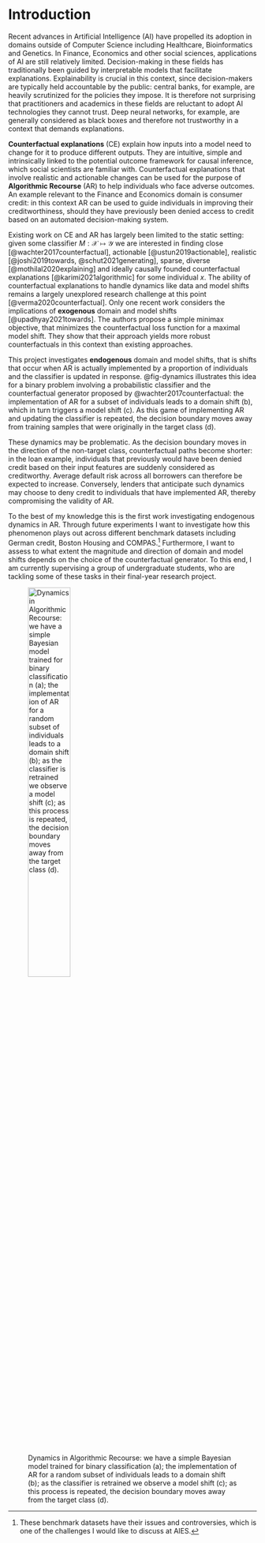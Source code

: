 # Introduction {#intro}

Recent advances in Artificial Intelligence (AI) have propelled its adoption in domains outside of Computer Science including Healthcare, Bioinformatics and Genetics. In Finance, Economics and other social sciences, applications of AI are still relatively limited. Decision-making in these fields has traditionally been guided by interpretable models that facilitate explanations. Explainability is crucial in this context, since decision-makers are typically held accountable by the public: central banks, for example, are heavily scrutinized for the policies they impose. It is therefore not surprising that practitioners and academics in these fields are reluctant to adopt AI technologies they cannot trust. Deep neural networks, for example, are generally considered as black boxes and therefore not trustworthy in a context that demands explanations. 

**Counterfactual explanations** (CE) explain how inputs into a model need to change for it to produce different outputs. They are intuitive, simple and intrinsically linked to the potential outcome framework for causal inference, which social scientists are familiar with. Counterfactual explanations that involve realistic and actionable changes can be used for the purpose of **Algorithmic Recourse** (AR) to help individuals who face adverse outcomes. An example relevant to the Finance and Economics domain is consumer credit: in this context AR can be used to guide individuals in improving their creditworthiness, should they have previously been denied access to credit based on an automated decision-making system. 

Existing work on CE and AR has largely been limited to the static setting: given some classifier $M: \mathcal{X} \mapsto \mathcal{Y}$ we are interested in finding close [@wachter2017counterfactual], actionable [@ustun2019actionable], realistic [@joshi2019towards, @schut2021generating], sparse, diverse [@mothilal2020explaining] and ideally causally founded counterfactual explanations [@karimi2021algorithmic] for some individual $x$. The ability of counterfactual explanations to handle dynamics like data and model shifts remains a largely unexplored research challenge at this point [@verma2020counterfactual]. Only one recent work considers the implications of **exogenous** domain and model shifts [@upadhyay2021towards]. The authors propose a simple minimax objective, that minimizes the counterfactual loss function for a maximal model shift. They show that their approach yields more robust counterfactuals in this context than existing approaches. 

This project investigates **endogenous** domain and model shifts, that is shifts that occur when AR is actually implemented by a proportion of individuals and the classifier is updated in response. @fig-dynamics illustrates this idea for a binary problem involving a probabilistic classifier and the counterfactual generator proposed by @wachter2017counterfactual: the implementation of AR for a subset of individuals leads to a domain shift (b), which in turn triggers a model shift (c). As this game of implementing AR and updating the classifier is repeated, the decision boundary moves away from training samples that were originally in the target class (d). 

These dynamics may be problematic. As the decision boundary moves in the direction of the non-target class, counterfactual paths become shorter: in the loan example, individuals that previously would have been denied credit based on their input features are suddenly considered as creditworthy. Average default risk across all borrowers can therefore be expected to increase. Conversely, lenders that anticipate such dynamics may choose to deny credit to individuals that have implemented AR, thereby compromising the validity of AR. 

To the best of my knowledge this is the first work investigating endogenous dynamics in AR. Through future experiments I want to investigate how this phenomenon plays out across different benchmark datasets including German credit, Boston Housing and COMPAS.^[These benchmark datasets have their issues and controversies, which is one of the challenges I would like to discuss at AIES.] Furthermore, I want to assess to what extent the magnitude and direction of domain and model shifts depends on the choice of the counterfactual generator. To this end, I am currently supervising a group of undergraduate students, who are tackling some of these tasks in their final-year research project. 

![Dynamics in Algorithmic Recourse: we have a simple Bayesian model trained for binary classification (a); the implementation of AR for a random subset of individuals leads to a domain shift (b); as the classifier is retrained we observe a model shift (c); as this process is repeated, the decision boundary moves away from the target class (d).](www/poc.png){#fig-dynamics fig.pos="h" width=45%}